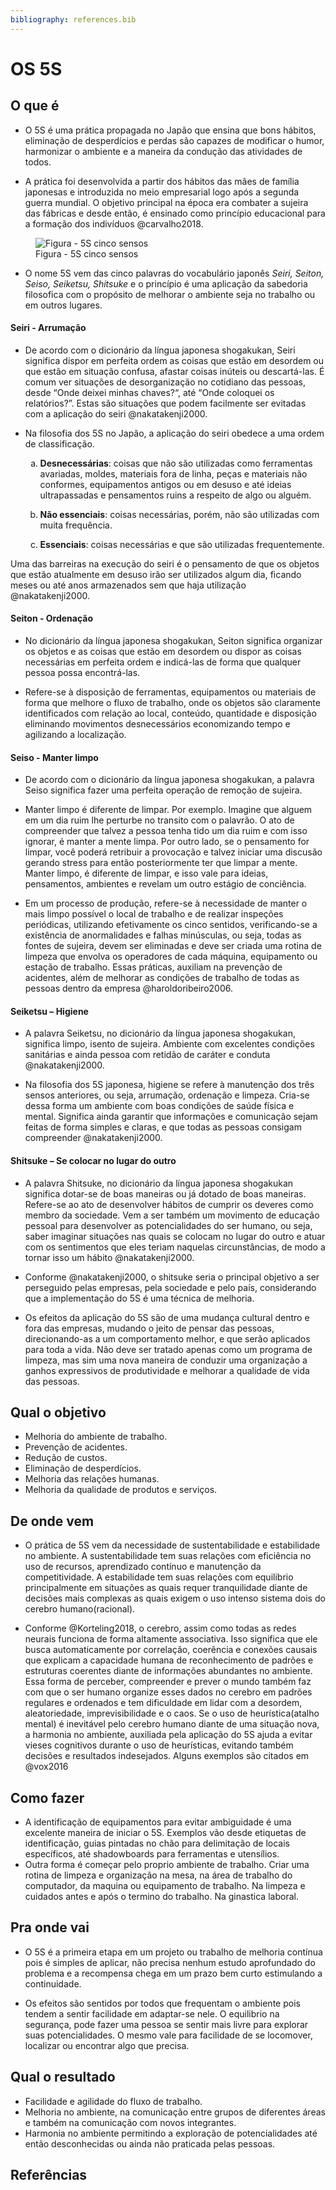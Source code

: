 ```yaml
---
bibliography: references.bib
---
```


# OS 5S

## O que é {.unnumbered}

-   O 5S é uma prática propagada no Japão que ensina que bons hábitos, eliminação de desperdícios e perdas são capazes de modificar o humor, harmonizar o ambiente e a maneira da condução das atividades de todos.

-   A prática foi desenvolvida a partir dos hábitos das mães de família japonesas e introduzida no meio empresarial logo após a segunda guerra mundial. O objetivo principal na época era combater a sujeira das fábricas e desde então, é ensinado como princípio educacional para a formação dos indivíduos @carvalho2018.

![Figura - 5S cinco sensos](images/five_s.jpg)

-   O nome 5S vem das cinco palavras do vocabulário japonês *Seiri, Seiton, Seiso, Seiketsu, Shitsuke* e o princípio é uma aplicação da sabedoria filosofica com o propósito de melhorar o ambiente seja no trabalho ou em outros lugares.

#### Seiri - Arrumação {.unnumbered}

-   De acordo com o dicionário da língua japonesa shogakukan, Seiri significa dispor em perfeita ordem as coisas que estão em desordem ou que estão em situação confusa, afastar coisas inúteis ou descartá-las. É comum ver situações de desorganização no cotidiano das pessoas, desde “Onde deixei minhas chaves?“, até “Onde coloquei os relatórios?”. Estas são situações que podem facilmente ser evitadas com a aplicação do seiri @nakatakenji2000.

-   Na filosofia dos 5S no Japão, a aplicação do seiri obedece a uma ordem de classificação.

    a)  **Desnecessárias**: coisas que não são utilizadas como ferramentas avariadas, moldes, materiais fora de linha, peças e materiais não conformes, equipamentos antigos ou em desuso e até ideias ultrapassadas e pensamentos ruins a respeito de algo ou alguém.

    b)  **Não essenciais**: coisas necessárias, porém, não são utilizadas com muita frequência.

    c)  **Essenciais**: coisas necessárias e que são utilizadas frequentemente.

Uma das barreiras na execução do seiri é o pensamento de que os objetos que estão atualmente em desuso irão ser utilizados algum dia, ficando meses ou até anos armazenados sem que haja utilização @nakatakenji2000.

#### Seiton - Ordenação {.unnumbered}

-   No dicionário da língua japonesa shogakukan, Seiton significa organizar os objetos e as coisas que estão em desordem ou dispor as coisas necessárias em perfeita ordem e indicá-las de forma que qualquer pessoa possa encontrá-las.

-   Refere-se à disposição de ferramentas, equipamentos ou materiais de forma que melhore o fluxo de trabalho, onde os objetos são claramente identificados com relação ao local, conteúdo, quantidade e disposição eliminando movimentos desnecessários economizando tempo e agilizando a localização.

#### Seiso - Manter limpo {.unnumbered}

-   De acordo com o dicionário da língua japonesa shogakukan, a palavra Seiso significa fazer uma perfeita operação de remoção de sujeira.

-   Manter limpo é diferente de limpar. Por exemplo. Imagine que alguem em um dia ruim lhe perturbe no transito com o palavrão. O ato de compreender que talvez a pessoa tenha tido um dia ruim e com isso ignorar, é manter a mente limpa. Por outro lado, se o pensamento for limpar, você poderá retribuir a provocação e talvez iniciar uma discusão gerando stress para então posteriormente ter que limpar a mente. Manter limpo, é diferente de limpar, e isso vale para ideias, pensamentos, ambientes e revelam um outro estágio de conciência.

-   Em um processo de produção, refere-se à necessidade de manter o mais limpo possível o local de trabalho e de realizar inspeções periódicas, utilizando efetivamente os cinco sentidos, verificando-se a existência de anormalidades e falhas minúsculas, ou seja, todas as fontes de sujeira, devem ser eliminadas e deve ser criada uma rotina de limpeza que envolva os operadores de cada máquina, equipamento ou estação de trabalho. Essas práticas, auxiliam na prevenção de acidentes, além de melhorar as condições de trabalho de todas as pessoas dentro da empresa @haroldoribeiro2006.

#### Seiketsu – Higiene {.unnumbered}

-   A palavra Seiketsu, no dicionário da língua japonesa shogakukan, significa limpo, isento de sujeira. Ambiente com excelentes condições sanitárias e ainda pessoa com retidão de caráter e conduta @nakatakenji2000.

-   Na filosofia dos 5S japonesa, higiene se refere à manutenção dos três sensos anteriores, ou seja, arrumação, ordenação e limpeza. Cria-se dessa forma um ambiente com boas condições de saúde física e mental. Significa ainda garantir que informações e comunicação sejam feitas de forma simples e claras, e que todas as pessoas consigam compreender @nakatakenji2000.

#### Shitsuke – Se colocar no lugar do outro {.unnumbered}

-   A palavra Shitsuke, no dicionário da língua japonesa shogakukan significa dotar-se de boas maneiras ou já dotado de boas maneiras. Refere-se ao ato de desenvolver hábitos de cumprir os deveres como membro da sociedade. Vem a ser também um movimento de educação pessoal para desenvolver as potencialidades do ser humano, ou seja, saber imaginar situações nas quais se colocam no lugar do outro e atuar com os sentimentos que eles teriam naquelas circunstâncias, de modo a tornar isso um hábito @nakatakenji2000.

-   Conforme @nakatakenji2000, o shitsuke seria o principal objetivo a ser perseguido pelas empresas, pela sociedade e pelo país, considerando que a implementação do 5S é uma técnica de melhoria.

-   Os efeitos da aplicação do 5S são de uma mudança cultural dentro e fora das empresas, mudando o jeito de pensar das pessoas, direcionando-as a um comportamento melhor, e que serão aplicados para toda a vida. Não deve ser tratado apenas como um programa de limpeza, mas sim uma nova maneira de conduzir uma organização a ganhos expressivos de produtividade e melhorar a qualidade de vida das pessoas.

## Qual o objetivo {.unnumbered}

-   Melhoria do ambiente de trabalho.
-   Prevenção de acidentes.
-   Redução de custos.
-   Eliminação de desperdícios.
-   Melhoria das relações humanas.
-   Melhoria da qualidade de produtos e serviços.

## De onde vem {.unnumbered}

-   O prática de 5S vem da necessidade de sustentabilidade e estabilidade no ambiente. A sustentabilidade tem suas relações com eficiência no uso de recursos, aprendizado contínuo e manutenção da competitividade. A estabilidade tem suas relações com equilibrio principalmente em situações as quais requer tranquilidade diante de decisões mais complexas as quais exigem o uso intenso sistema dois do cerebro humano(racional).

-   Conforme @Korteling2018, o cerebro, assim como todas as redes neurais funciona de forma altamente associativa. Isso significa que ele busca automaticamente por correlação, coerência e conexões causais que explicam a capacidade humana de reconhecimento de padrões e estruturas coerentes diante de informações abundantes no ambiente. Essa forma de perceber, compreender e prever o mundo também faz com que o ser humano organize esses dados no cerebro em padrões regulares e ordenados e tem dificuldade em lidar com a desordem, aleatoriedade, imprevisibilidade e o caos. Se o uso de heurística(atalho mental) é inevitável pelo cerebro humano diante de uma situação nova, a harmonia no ambiente, auxiliada pela aplicação do 5S ajuda a evitar vieses cognitivos durante o uso de heurísticas, evitando também decisões e resultados indesejados. Alguns exemplos são citados em @vox2016

## Como fazer {.unnumbered}

-   A identificação de equipamentos para evitar ambiguidade é uma excelente maneira de iniciar o 5S. Exemplos vão desde etiquetas de identificação, guias pintadas no chão para delimitação de locais específicos, até shadowboards para ferramentas e utensílios.
-   Outra forma é começar pelo proprio ambiente de trabalho. Criar uma rotina de limpeza e organização na mesa, na área de trabalho do computador, da maquina ou equipamento de trabalho. Na limpeza e cuidados antes e após o termino do trabalho. Na ginastica laboral.

## Pra onde vai {.unnumbered}

-   O 5S é a primeira etapa em um projeto ou trabalho de melhoria contínua pois é simples de aplicar, não precisa nenhum estudo aprofundado do problema e a recompensa chega em um prazo bem curto estimulando a continuidade.

-   Os efeitos são sentidos por todos que frequentam o ambiente pois tendem a sentir facilidade em adaptar-se nele. O equilibrio na segurança, pode fazer uma pessoa se sentir mais livre para explorar suas potencialidades. O mesmo vale para facilidade de se locomover, localizar ou encontrar algo que precisa.

## Qual o resultado {.unnumbered}

-   Facilidade e agilidade do fluxo de trabalho.
-   Melhoria no ambiente, na comunicação entre grupos de diferentes áreas e também na comunicação com novos integrantes.
-   Harmonia no ambiente permitindo a exploração de potencialidades até então desconhecidas ou ainda não praticada pelas pessoas.

## Referências {.unnumbered}
